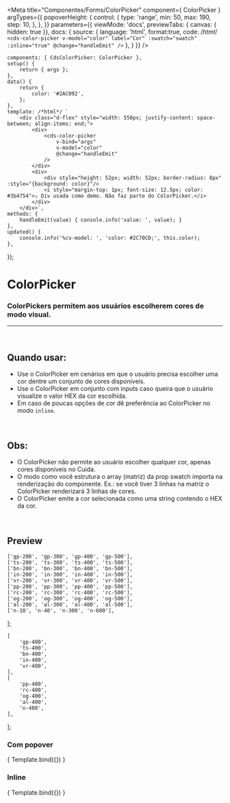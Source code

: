 
<Meta
	title="Componentes/Forms/ColorPicker"
	component={ ColorPicker }
	argTypes={{
		popoverHeight: { 
			control: {
				type: 'range',
				min: 50,
				max: 190,
				step: 10,
			},
		},
	}}
	parameters={{
		viewMode: 'docs',
		previewTabs: { canvas: { hidden: true }},
		docs: {
			source: {
				language: 'html',
				format:true,
				code: /*html*/ 
`<cds-color-picker
	v-model="color"
	label="Cor"
	:swatch="swatch"
	:inline="true"
	@change="handleEmit"
/>`
			},
		}
	}}
/>

	components: { CdsColorPicker: ColorPicker },
	setup() {
		return { args };
	},
	data() {
		return {
			color: '#2AC092',
		};
	},
	template: /*html*/ `
		<div class="d-flex" style="width: 550px; justify-content: space-between; align-items: end;">
			<div>
				<cds-color-picker
					v-bind="args"
					v-model="color"
					@change="handleEmit"
				/>
			</div>
			<div>
				<div style="height: 52px; width: 52px; border-radius: 8px" :style="{background: color}"/>
				<i style="margin-top: 1px; font-size: 12.5px; color: #3b4754">⚠️ Div usada como demo. Não faz parte do ColorPicker.</i>
			</div>
		</div>`,
	methods: {
		handleEmit(value) { console.info('value: ', value); }
	},
	updated() {
		console.info('%cv-model: ', 'color: #2C70CD;', this.color);
	},
});


# ColorPicker

### ColorPickers permitem aos usuários escolherem cores de modo visual.
---
<br />

## Quando usar:
- Use o ColorPicker em cenários em que o usuário precisa escolher uma cor dentre um conjunto de cores disponíveis.
- Use o ColorPicker em conjunto com inputs caso queira que o usuário visualize o valor HEX da cor escolhida.
- Em caso de poucas opções de cor dê preferência ao ColorPicker no modo `inline`.

<br />

## Obs:
- O ColorPicker não permite ao usuário escolher qualquer cor, apenas cores disponíveis no Cuida.
- O modo como você estrutura o array (matriz) da prop swatch importa na renderização do componente. Ex.: se você tiver 3 linhas na matriz o ColorPicker renderizará 3 linhas de cores.
- O ColorPicker emite a cor selecionada como uma string contendo o HEX da cor.

<br />

## Preview

	['gp-200', 'gp-300', 'gp-400', 'gp-500'],
	['ts-200', 'ts-300', 'ts-400', 'ts-500'],
	['bn-200', 'bn-300', 'bn-400', 'bn-500'],
	['in-200', 'in-300', 'in-400', 'in-500'],
	['vr-200', 'vr-300', 'vr-400', 'vr-500'],
	['pp-200', 'pp-300', 'pp-400', 'pp-500'],
	['rc-200', 'rc-300', 'rc-400', 'rc-500'],
	['og-200', 'og-300', 'og-400', 'og-500'],
	['al-200', 'al-300', 'al-400', 'al-500'],
	['n-10', 'n-40', 'n-300', 'n-600'],
];

	[
		'gp-400',
		'ts-400',
		'bn-400',
		'in-400',
		'vr-400',
	],
	[
		'pp-400',
		'rc-400',
		'og-400',
		'al-400',
		'n-400',
	],
];

### __Com popover__

<Canvas>
	<Story
		name="ColorPicker"
		args={{
			swatch: swatch2,
		}}
	>
		{ Template.bind({}) }
	</Story>
</Canvas>

### __Inline__

<Canvas>
	<Story
		name="ColorPicker2"
		args={{
			swatch: swatch,
			inline: true,
			label: "Cor",
		}}
	>
		{ Template.bind({}) }
	</Story>
</Canvas>

<ArgsTable story="ColorPicker2" />
